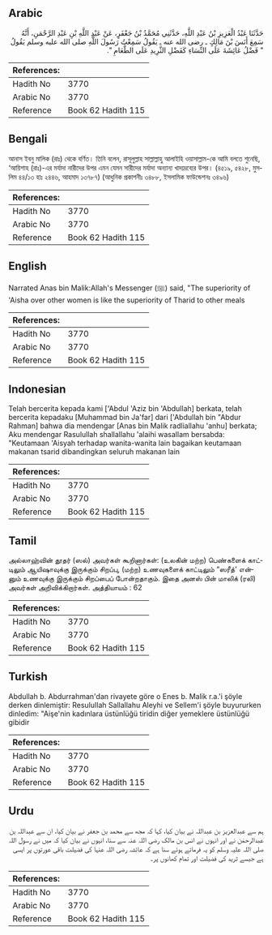 ## Arabic


<div dir="rtl" lang="ar" style={{fontSize:'larger',backgroundColor:'#f8f9fa',padding:20}}>
حَدَّثَنَا عَبْدُ الْعَزِيزِ بْنُ عَبْدِ اللَّهِ، حَدَّثَنِي مُحَمَّدُ بْنُ جَعْفَرٍ، عَنْ عَبْدِ اللَّهِ بْنِ عَبْدِ الرَّحْمَنِ، أَنَّهُ سَمِعَ أَنَسَ بْنَ مَالِكٍ ـ رضى الله عنه ـ يَقُولُ سَمِعْتُ رَسُولَ اللَّهِ صلى الله عليه وسلم يَقُولُ ‏ "‏ فَضْلُ عَائِشَةَ عَلَى النِّسَاءِ كَفَضْلِ الثَّرِيدِ عَلَى الطَّعَامِ ‏"‏‏.‏
</div>
<div style={{backgroundColor:'#f8f9fa',padding:20, marginBottom: 10}}><table> <thead> <tr> <th>References:</th> <th></th> </tr> </thead> <tbody><tr><td>Hadith No</td><td>3770</td></tr><tr><td>Arabic No</td><td>3770</td></tr><tr><td>Reference</td><td>Book 62 Hadith 115</td></tr></tbody></table></div>

## Bengali


<div dir="ltr" lang="bn" style={{fontSize:'larger',backgroundColor:'#f8f9fa',padding:20}}>
আনাস ইবনু মালিক (রাঃ) থেকে বর্ণিত। তিনি বলেন, রাসূলুল্লাহ সাল্লাল্লাহু আলাইহি ওয়াসাল্লাম-কে আমি বলতে শুনেছি, ‘আয়িশাহ (রাঃ)-এর মর্যাদা নারীদের উপর এমন যেমন সারীদের মর্যাদা অন্যান্য খাদ্যদ্রব্যের উপর। (৪৫১৯, ৫৪২৮, মুসলিম ৪৪/১৩ হাঃ ২৪৪৬, আহমাদ ১৩৭৮৭) (আধুনিক প্রকাশনীঃ ৩৪৮৮, ইসলামিক ফাউন্ডেশনঃ ৩৪৯৬)
</div>
<div style={{backgroundColor:'#f8f9fa',padding:20, marginBottom: 10}}><table> <thead> <tr> <th>References:</th> <th></th> </tr> </thead> <tbody><tr><td>Hadith No</td><td>3770</td></tr><tr><td>Arabic No</td><td>3770</td></tr><tr><td>Reference</td><td>Book 62 Hadith 115</td></tr></tbody></table></div>

## English


<div dir="ltr" lang="en" style={{fontSize:'larger',backgroundColor:'#f8f9fa',padding:20}}>
Narrated Anas bin Malik:Allah's Messenger (ﷺ) said, "The superiority of 'Aisha over other women is like the superiority of Tharid to other meals
</div>
<div style={{backgroundColor:'#f8f9fa',padding:20, marginBottom: 10}}><table> <thead> <tr> <th>References:</th> <th></th> </tr> </thead> <tbody><tr><td>Hadith No</td><td>3770</td></tr><tr><td>Arabic No</td><td>3770</td></tr><tr><td>Reference</td><td>Book 62 Hadith 115</td></tr></tbody></table></div>

## Indonesian


<div dir="ltr" lang="id" style={{fontSize:'larger',backgroundColor:'#f8f9fa',padding:20}}>
Telah bercerita kepada kami ['Abdul 'Aziz bin 'Abdullah] berkata, telah bercerita kepadaku [Muhammad bin Ja'far] dari ['Abdullah bin "Abdur Rahman] bahwa dia mendengar [Anas bin Malik radliallahu 'anhu] berkata; Aku mendengar Rasulullah shallallahu 'alaihi wasallam bersabda: "Keutamaan 'Aisyah terhadap wanita-wanita lain bagaikan keutamaan makanan tsarid dibandingkan seluruh makanan lain
</div>
<div style={{backgroundColor:'#f8f9fa',padding:20, marginBottom: 10}}><table> <thead> <tr> <th>References:</th> <th></th> </tr> </thead> <tbody><tr><td>Hadith No</td><td>3770</td></tr><tr><td>Arabic No</td><td>3770</td></tr><tr><td>Reference</td><td>Book 62 Hadith 115</td></tr></tbody></table></div>

## Tamil


<div dir="ltr" lang="ta" style={{fontSize:'larger',backgroundColor:'#f8f9fa',padding:20}}>
அல்லாஹ்வின் தூதர் (ஸல்) அவர்கள் கூறினார்கள்: (உலகின் மற்ற) பெண்களைக் காட்டிலும் ஆயிஷாவுக்கு இருக்கும் சிறப்பு, (மற்ற) உணவுகளைக் காட்டிலும் “ஸரீத்' என்னும் உணவுக்கு இருக்கும் சிறப்பைப் போன்றதாகும். இதை அனஸ் பின் மாலிக் (ரலி) அவர்கள் அறிவிக்கிறார்கள். அத்தியாயம் : 62
</div>
<div style={{backgroundColor:'#f8f9fa',padding:20, marginBottom: 10}}><table> <thead> <tr> <th>References:</th> <th></th> </tr> </thead> <tbody><tr><td>Hadith No</td><td>3770</td></tr><tr><td>Arabic No</td><td>3770</td></tr><tr><td>Reference</td><td>Book 62 Hadith 115</td></tr></tbody></table></div>

## Turkish


<div dir="ltr" lang="tr" style={{fontSize:'larger',backgroundColor:'#f8f9fa',padding:20}}>
Abdullah b. Abdurrahman'dan rivayete göre o Enes b. Malik r.a.'i şöyle derken dinlemiştir: ResuluIlah Sallallahu Aleyhi ve Sellem'i şöyle buyururken dinledim: "Aişe'nin kadınlara üstünlüğü tiridin diğer yemeklere üstünlüğü gibidir
</div>
<div style={{backgroundColor:'#f8f9fa',padding:20, marginBottom: 10}}><table> <thead> <tr> <th>References:</th> <th></th> </tr> </thead> <tbody><tr><td>Hadith No</td><td>3770</td></tr><tr><td>Arabic No</td><td>3770</td></tr><tr><td>Reference</td><td>Book 62 Hadith 115</td></tr></tbody></table></div>

## Urdu


<div dir="rtl" lang="ur" style={{fontSize:'larger',backgroundColor:'#f8f9fa',padding:20}}>
ہم سے عبدالعزیز بن عبداللہ نے بیان کیا، کہا کہ مجھ سے محمد بن جعفر نے بیان کیا، ان سے عبداللہ بن عبدالرحمٰن نے اور انہوں نے انس بن مالک رضی اللہ عنہ سے سنا، انہوں نے بیان کیا کہ میں نے رسول اللہ صلی اللہ علیہ وسلم کو یہ فرماتے ہوئے سنا ہے کہ عائشہ رضی اللہ عنہا کی فضیلت باقی عورتوں پر ایسی ہے جیسے ثرید کی فضیلت اور تمام کھانوں پر۔
</div>
<div style={{backgroundColor:'#f8f9fa',padding:20, marginBottom: 10}}><table> <thead> <tr> <th>References:</th> <th></th> </tr> </thead> <tbody><tr><td>Hadith No</td><td>3770</td></tr><tr><td>Arabic No</td><td>3770</td></tr><tr><td>Reference</td><td>Book 62 Hadith 115</td></tr></tbody></table></div>